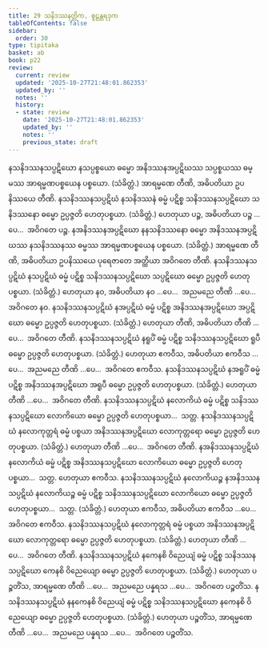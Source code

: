 ```yaml
---
title: 29 သနိဒဿနတ္တိက, စူဠန္တရဒုက
tableOfContents: false
sidebar:
  order: 30
type: tipitaka
basket: ab
book: p22
review:
  current: review
  updated: '2025-10-27T21:48:01.862353'
  updated_by: ''
  notes: ''
  history:
  - state: review
    date: '2025-10-27T21:48:01.862353'
    updated_by: ''
    notes: ''
    previous_state: draft
---
```



<ReviewStatus review={frontmatter.review} showDetails={true} />

<HypothesisAnnotation frontmatter={frontmatter} />

<DynamicBreadcrumb />

<Division number="63" book="p22" e="ch" v="40" p="391">

<Paragraph number="149" book="p22">
နသနိဒဿနသပ္ပဋိဃော နသပ္ပစ္စယော ဓမ္မော အနိဒဿနအပ္ပဋိဃဿ သပ္ပစ္စယဿ ဓမ္မဿ အာရမ္မဏပစ္စယေန ပစ္စယော. (သံခိတ္တံ.) အာရမ္မဏေ တီဏိ, အဓိပတိယာ ဥပနိဿယေ တီဏိ.
</Paragraph>

</Division>
<Division number="64" book="p22" e="ch" v="40" p="391">

<Paragraph number="150" book="p22">
နသနိဒဿနသပ္ပဋိဃံ နသနိဒဿနံ ဓမ္မံ ပဋိစ္စ သနိဒဿနသပ္ပဋိဃော သနိဒဿနော ဓမ္မော ဥပ္ပဇ္ဇတိ ဟေတုပစ္စယာ. (သံခိတ္တံ.) ဟေတုယာ ပဉ္စ, အဓိပတိယာ ပဉ္စ …ပေ…  အဝိဂတေ ပဉ္စ.
</Paragraph>

<Paragraph number="151" book="p22">
နအနိဒဿနအပ္ပဋိဃော နနသနိဒဿနော ဓမ္မော အနိဒဿနအပ္ပဋိဃဿ နသနိဒဿနဿ ဓမ္မဿ အာရမ္မဏပစ္စယေန ပစ္စယော. (သံခိတ္တံ.) အာရမ္မဏေ တီဏိ, အဓိပတိယာ ဥပနိဿယေ ပုရေဇာတေ အတ္ထိယာ အဝိဂတေ တီဏိ.
</Paragraph>

</Division>
<Division number="65" book="p22" e="ch" v="40" p="391">

<Paragraph number="152" book="p22">
နသနိဒဿနသပ္ပဋိဃံ နသပ္ပဋိဃံ ဓမ္မံ ပဋိစ္စ သနိဒဿနသပ္ပဋိဃော သပ္ပဋိဃော ဓမ္မော ဥပ္ပဇ္ဇတိ ဟေတုပစ္စယာ. (သံခိတ္တံ.) ဟေတုယာ နဝ, အဓိပတိယာ နဝ …ပေ…  အညမညေ တီဏိ …ပေ…  အဝိဂတေ နဝ.
</Paragraph>

<Paragraph number="153" book="p22">
နသနိဒဿနသပ္ပဋိဃံ နအပ္ပဋိဃံ ဓမ္မံ ပဋိစ္စ အနိဒဿနအပ္ပဋိဃော အပ္ပဋိဃော ဓမ္မော ဥပ္ပဇ္ဇတိ ဟေတုပစ္စယာ. (သံခိတ္တံ.) ဟေတုယာ တီဏိ, အဓိပတိယာ တီဏိ …ပေ…  အဝိဂတေ တီဏိ.
</Paragraph>

</Division>
<Division number="66" book="p22" e="ch" v="40" p="391">

<Paragraph number="154" book="p22">
နသနိဒဿနသပ္ပဋိဃံ နရူပိံ ဓမ္မံ ပဋိစ္စ သနိဒဿနသပ္ပဋိဃော ရူပီ ဓမ္မော ဥပ္ပဇ္ဇတိ ဟေတုပစ္စယာ. (သံခိတ္တံ.) ဟေတုယာ ဧကဝီသ, အဓိပတိယာ ဧကဝီသ …ပေ…  အညမညေ တီဏိ …ပေ…  အဝိဂတေ ဧကဝီသ.
</Paragraph>

<Paragraph number="155" book="p22">
နသနိဒဿနသပ္ပဋိဃံ နအရူပိံ ဓမ္မံ ပဋိစ္စ အနိဒဿနအပ္ပဋိဃော အရူပီ ဓမ္မော ဥပ္ပဇ္ဇတိ ဟေတုပစ္စယာ. (သံခိတ္တံ.) ဟေတုယာ တီဏိ …ပေ…  အဝိဂတေ တီဏိ.
</Paragraph>

</Division>
<Division number="67" book="p22" e="ch" v="40" p="391">

<Paragraph number="156" book="p22">
နသနိဒဿနသပ္ပဋိဃံ နလောကိယံ ဓမ္မံ ပဋိစ္စ သနိဒဿနသပ္ပဋိဃော လောကိယော ဓမ္မော ဥပ္ပဇ္ဇတိ ဟေတုပစ္စယာ…  သတ္တ.
</Paragraph>

<Paragraph number="157" book="p22">
နသနိဒဿနသပ္ပဋိဃံ နလောကုတ္တရံ ဓမ္မံ ပစ္စယာ အနိဒဿနအပ္ပဋိဃော လောကုတ္တရော ဓမ္မော ဥပ္ပဇ္ဇတိ ဟေတုပစ္စယာ. (သံခိတ္တံ.) ဟေတုယာ တီဏိ …ပေ…  အဝိဂတေ တီဏိ.
</Paragraph>

<Paragraph number="158" book="p22">
နအနိဒဿနသပ္ပဋိဃံ နလောကိယံ ဓမ္မံ ပဋိစ္စ အနိဒဿနသပ္ပဋိဃော လောကိယော ဓမ္မော ဥပ္ပဇ္ဇတိ ဟေတုပစ္စယာ…  သတ္တ. ဟေတုယာ ဧကဝီသ.
</Paragraph>

<Paragraph number="159" book="p22">
နသနိဒဿနသပ္ပဋိဃံ နလောကိယဉ္စ နအနိဒဿနသပ္ပဋိဃံ နလောကိယဉ္စ ဓမ္မံ ပဋိစ္စ သနိဒဿနသပ္ပဋိဃော လောကိယော ဓမ္မော ဥပ္ပဇ္ဇတိ ဟေတုပစ္စယာ…  သတ္တ. (သံခိတ္တံ.) ဟေတုယာ ဧကဝီသ, အဓိပတိယာ ဧကဝီသ …ပေ…  အဝိဂတေ ဧကဝီသ.
</Paragraph>

<Paragraph number="160" book="p22">
နသနိဒဿနသပ္ပဋိဃံ နလောကုတ္တရံ ဓမ္မံ ပစ္စယာ အနိဒဿနအပ္ပဋိဃော လောကုတ္တရော ဓမ္မော ဥပ္ပဇ္ဇတိ ဟေတုပစ္စယာ. (သံခိတ္တံ.) ဟေတုယာ တီဏိ …ပေ…  အဝိဂတေ တီဏိ.
</Paragraph>

</Division>
<Division number="68" book="p22" e="ch" v="40" p="392">

<Paragraph number="161" book="p22">
နသနိဒဿနသပ္ပဋိဃံ နကေနစိ ဝိညေယျံ ဓမ္မံ ပဋိစ္စ သနိဒဿနသပ္ပဋိဃော ကေနစိ ဝိညေယျော ဓမ္မော ဥပ္ပဇ္ဇတိ ဟေတုပစ္စယာ. (သံခိတ္တံ.) ဟေတုယာ ပဉ္စတိံသ, အာရမ္မဏေ တီဏိ …ပေ…  အညမညေ ပန္နရသ …ပေ…  အဝိဂတေ ပဉ္စတိံသ.
</Paragraph>

<Paragraph number="162" book="p22">
နသနိဒဿနသပ္ပဋိဃံ နနကေနစိ ဝိညေယျံ ဓမ္မံ ပဋိစ္စ သနိဒဿနသပ္ပဋိဃော နကေနစိ ဝိညေယျော ဓမ္မော ဥပ္ပဇ္ဇတိ ဟေတုပစ္စယာ. (သံခိတ္တံ.) ဟေတုယာ ပဉ္စတိံသ, အာရမ္မဏေ တီဏိ …ပေ…  အညမညေ ပန္နရသ …ပေ…  အဝိဂတေ ပဉ္စတိံသ.
</Paragraph>
</Division>